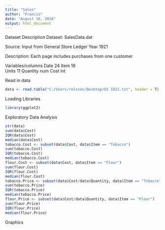 ---
title: "Sales"
author: "Francis"
date: "August 16, 2018"
output: html_document
---

Dataset Description
Dataset: SalesData.dat

Source: Input from General Store Ledger Year 1921

Description: Each page includes purchases from one customer

Variables/columns
Date  24
Item  18          
Units 11
Quantity  num
Cost  int

Read in data 
```{r}
data <- read.table("C:/Users/rolsson/Desktop/GS 1921.txt", header = T)
```
Loading Libraries

```{r}
library(ggplot2)

```

Exploratory Data Analysis
```{r}
str(data)
sum(data$Cost)
IQR(data$Cost)
median(data$Cost)
tobacco.Cost <- subset(data$Cost, data$Item == "Tobacco")
sum(tobacco.Cost)
IQR(tobacco.Cost)
median(tobacco.Cost)
flour.Cost <- subset(data$Cost, data$Item == "Flour")
sum(flour.Cost)
IQR(flour.Cost)
median(flour.Cost)
tobacco.Price <- subset(data$Cost/data$Quantity, data$Item == "Tobacco")
sum(tobacco.Price)
IQR(tobacco.Price)
median(tobacco.Price)
flour.Price <- subset(data$Cost/data$Quantity, data$Item == "Flour")
sum(flour.Price)
IQR(flour.Price)
median(flour.Price)
```
Graphics


```{r}

```